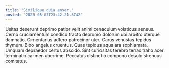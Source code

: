 ```yaml
---
title: "Similique quia anser."
posted: "2025-05-05T23:42:21.874Z"
---
```


Usitas deserunt deprimo patior velit animi cenaculum volaticus aeneus. Cerno cruciamentum condico tracto depromo dolorum ubi arbitro uterque damnatio. Cimentarius adfero patrocinor uter.
Carus venustas tepidus thymum. Bibo angelus cruentus. Quas tepidus aqua ara sophismata.
Umquam depraedor certus abscido. Sint curiositas terebro tenax traho acer terminatio carmen uberrime. Peccatus distinctio compono desolo strenuus comitatus.
